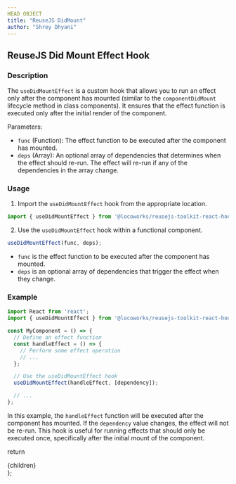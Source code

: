 ```yaml
---
HEAD OBJECT
title: "ReuseJS DidMount"
author: "Shrey Dhyani"
---
```


## ReuseJS Did Mount Effect Hook

### Description

The `useDidMountEffect` is a custom hook that allows you to run an effect only after the component has mounted (similar to the `componentDidMount` lifecycle method in class components). It ensures that the effect function is executed only after the initial render of the component.

Parameters:
- `func` (Function): The effect function to be executed after the component has mounted.
- `deps` (Array): An optional array of dependencies that determines when the effect should re-run. The effect will re-run if any of the dependencies in the array change.

### Usage

1. Import the `useDidMountEffect` hook from the appropriate location.

```jsx
import { useDidMountEffect } from '@locoworks/reusejs-toolkit-react-hook';
```

2. Use the `useDidMountEffect` hook within a functional component.

```jsx
useDidMountEffect(func, deps);
```

- `func` is the effect function to be executed after the component has mounted.
- `deps` is an optional array of dependencies that trigger the effect when they change.

### Example

```jsx
import React from 'react';
import { useDidMountEffect } from '@locoworks/reusejs-toolkit-react-hook';

const MyComponent = () => {
  // Define an effect function
  const handleEffect = () => {
    // Perform some effect operation
    // ...
  };

  // Use the useDidMountEffect hook
  useDidMountEffect(handleEffect, [dependency]);

  // ...
};
```

In this example, the `handleEffect` function will be executed after the component has mounted. If the `dependency` value changes, the effect will not be re-run. This hook is useful for running effects that should only be executed once, specifically after the initial mount of the component.


  return <div className="prose max-w-full mx-4 pb-10" >{children}</div>
};
